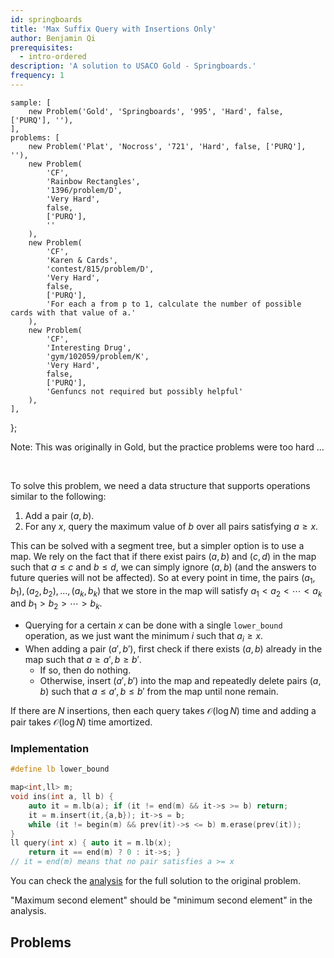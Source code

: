 ```yaml
---
id: springboards
title: 'Max Suffix Query with Insertions Only'
author: Benjamin Qi
prerequisites:
  - intro-ordered
description: 'A solution to USACO Gold - Springboards.'
frequency: 1
---
```


	sample: [
		new Problem('Gold', 'Springboards', '995', 'Hard', false, ['PURQ'], ''),
	],
	problems: [
		new Problem('Plat', 'Nocross', '721', 'Hard', false, ['PURQ'], ''),
		new Problem(
			'CF',
			'Rainbow Rectangles',
			'1396/problem/D',
			'Very Hard',
			false,
			['PURQ'],
			''
		),
		new Problem(
			'CF',
			'Karen & Cards',
			'contest/815/problem/D',
			'Very Hard',
			false,
			['PURQ'],
			'For each a from p to 1, calculate the number of possible cards with that value of a.'
		),
		new Problem(
			'CF',
			'Interesting Drug',
			'gym/102059/problem/K',
			'Very Hard',
			false,
			['PURQ'],
			'Genfuncs not required but possibly helpful'
		),
	],
};

<!-- new Problem('CSES', 'Projects', '1140', 'Easy', false, [], 'https://codeforces.com/blog/entry/70018'), -->

Note: This was originally in Gold, but the practice problems were too hard ...

<FocusProblem problem={problems.sample[0]} />

<br />

To solve this problem, we need a data structure that supports operations similar
to the following:

1. Add a pair $(a,b)$.
2. For any $x$, query the maximum value of $b$ over all pairs satisfying
   $a\ge x$.

This can be solved with a segment tree, but a simpler option is to use a map. We
rely on the fact that if there exist pairs $(a,b)$ and $(c,d)$ in the map such
that $a\le c$ and $b\le d$, we can simply ignore $(a,b)$ (and the answers to
future queries will not be affected). So at every point in time, the pairs
$(a_1,b_1),(a_2,b_2),\ldots,(a_k,b_k)$ that we store in the map will satisfy
$a_1 < a_2 < \cdots < a_k$ and $b_1 > b_2 > \cdots > b_k$.

- Querying for a certain $x$ can be done with a single `lower_bound` operation,
  as we just want the minimum $i$ such that $a_i\ge x$.
- When adding a pair $(a',b')$, first check if there exists $(a,b)$ already in
  the map such that $a\ge a', b\ge b'$.
  - If so, then do nothing.
  - Otherwise, insert $(a',b')$ into the map and repeatedly delete pairs $(a,b)$
    such that $a\le a', b\le b'$ from the map until none remain.

If there are $N$ insertions, then each query takes $\mathcal{O}(\log N)$ time
and adding a pair takes $\mathcal{O}(\log N)$ time amortized.

### Implementation

<LanguageSection>

<CPPSection>

```cpp
#define lb lower_bound

map<int,ll> m;
void ins(int a, ll b) {
	auto it = m.lb(a); if (it != end(m) && it->s >= b) return;
	it = m.insert(it,{a,b}); it->s = b;
	while (it != begin(m) && prev(it)->s <= b) m.erase(prev(it));
}
ll query(int x) { auto it = m.lb(x);
	return it == end(m) ? 0 : it->s; }
// it = end(m) means that no pair satisfies a >= x
```

</CPPSection>

</LanguageSection>

You can check the
[analysis](http://www.usaco.org/current/data/sol_boards_gold_jan20.html) for the
full solution to the original problem.

<Warning>

"Maximum second element" should be "minimum second element" in the analysis.

</Warning>

## Problems

<Problems problems={problems.problems} />
